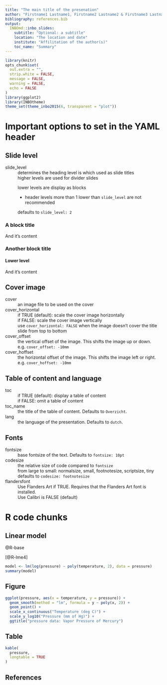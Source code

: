 ```yaml
---
title: "The main title of the presenation"
author: "Firstname1 Lastname1, Firstname2 Lastname2 & Firstname3 Lastname3"
bibliography: references.bib
output: 
  INBOmd::inbo_slides:
    subtitle: "Optional: a subtitle"
    location: "The location and date"
    institute: "Affilitation of the author(s)"
    toc_name: "Summary"
---
```


```r
library(knitr)
opts_chunk$set(
  out.extra = "",
  strip.white = FALSE,
  message = FALSE,
  warning = FALSE,
  echo = FALSE
)
library(ggplot2)
library(INBOtheme)
theme_set(theme_inbo2015(6, transparent = "plot"))
```


# Important options to set in the YAML header

## Slide level 

slide_level
  ~ determines the heading level is which used as slide titles
  ~ higher levels are used for divider slides
  ~ lower levels are display as blocks
  
    - header levels more than 1 lower than `slide_level` are not recommended
  ~ defaults to `slide_level: 2`
  
### A block title

And it's content

### Another block title

#### Lower level

And it's content

## Cover image

cover
  ~ an image file to be used on the cover

cover_horizontal
  ~ if TRUE (default): scale the cover image horizontally
  ~ if FALSE: scale the cover image vertically
  ~ use `cover_horizontal: FALSE` when the image doesn't cover the title slide from top to bottom

cover_offset
  ~ the vertical offset of the image. This shifts the image up or down.
  ~ e.g. `cover_offset: -10mm`

cover_hoffset
  ~ the horizontal offset of the image. This shifts the image left or right.
  ~ e.g. `cover_hoffset: -10mm`

## Table of content and language

toc
  ~ if TRUE (default): display a table of content
  ~ if FALSE: omit a table of content

toc_name
  ~ the title of the table of content. Defaults to `Overzicht`.
  
lang
  ~ the language of the presentation. Defaults to `dutch`.

## Fonts

fontsize
  ~ base fontsize of the text. Defaults to `fontsize: 10pt`

codesize
  ~ the relative size of code compared to `fontsize`
  ~ from large to small: normalsize, small, footnotesize, scriptsize, tiny
  ~ defaults to `codesize: footnotesize`

flandersfont
  ~ Use Flanders Art if TRUE. Requires that the Flanders Art font is installed.
  ~ Use Calibri is FALSE (default)

# R code chunks

## Linear model

@R-base 

[@R-lme4]

```r
model <- lm(log(pressure) ~ poly(temperature, 2), data = pressure)
summary(model)
```

## Figure

```r
ggplot(pressure, aes(x = temperature, y = pressure)) + 
  geom_smooth(method = "lm", formula = y ~ poly(x, 2)) +
  geom_point() +
  scale_x_continuous("Temperature (deg C)") +
  scale_y_log10("Pressure (mm of Hg)") +
  ggtitle("pressure data: Vapor Pressure of Mercury")
```

## Table {.allowframebreaks}

```r
kable(
  pressure,
  longtable = TRUE
)
```

## References
